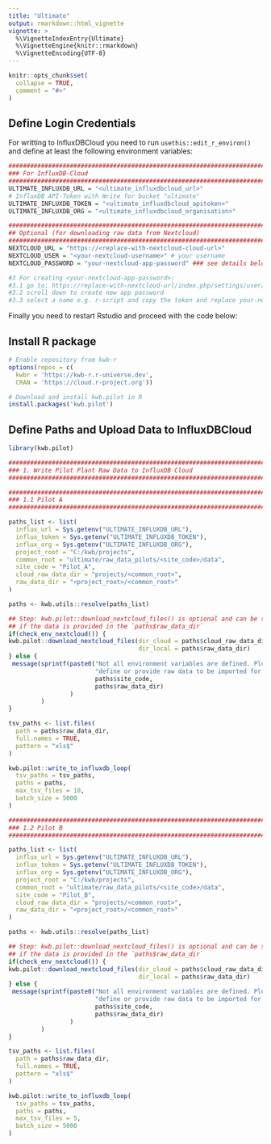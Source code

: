 ```yaml
---
title: "Ultimate"
output: rmarkdown::html_vignette
vignette: >
  %\VignetteIndexEntry{Ultimate}
  %\VignetteEngine{knitr::rmarkdown}
  %\VignetteEncoding{UTF-8}
---
```


```r
knitr::opts_chunk$set(
  collapse = TRUE,
  comment = "#>"
)
```

## Define Login Credentials

For writting to InfluxDBCloud you need to run `usethis::edit_r_environ()` and 
define at least the following environment variables:

```r
###############################################################################
### For InfluxDB-Cloud
###############################################################################
ULTIMATE_INFLUXDB_URL = "<ultimate_influxdbcloud_url>"
# InfluxDB API-Token with Write for bucket "ultimate"
ULTIMATE_INFLUXDB_TOKEN = "<ultimate_influxdbcloud_apitoken>"
ULTIMATE_INFLUXDB_ORG = "<ultimate_influxdbcloud_organisation>"

################################################################################  
## Optional (for downloading raw data from Nextcloud)
################################################################################
NEXTCLOUD_URL = "https://<replace-with-nextcloud-cloud-url>"
NEXTCLOUD_USER = "<your-nextcloud-username>" # your username
NEXTCLOUD_PASSWORD = "your-nextcloud-app-password" ### see details below

#3 For creating <your-nextcloud-app-password>:
#3.1 go to: https://replace-with-nextcloud-url/index.php/settings/user/security
#3.2 scroll down to create new app password
#3.3 select a name e.g. r-script and copy the token and replace your-nextcloud-app-password
```

Finally you need to restart Rstudio and proceed with the code below:

## Install R package

```r
# Enable repository from kwb-r
options(repos = c(
  kwbr = 'https://kwb-r.r-universe.dev',
  CRAN = 'https://cloud.r-project.org'))

# Download and install kwb.pilot in R
install.packages('kwb.pilot')
```


## Define Paths and Upload Data to InfluxDBCloud

```r
library(kwb.pilot)

################################################################################
### 1. Write Pilot Plant Raw Data to InfluxDB Cloud
################################################################################

################################################################################
### 1.1 Pilot A
################################################################################

paths_list <- list(
  influx_url = Sys.getenv("ULTIMATE_INFLUXDB_URL"),
  influx_token = Sys.getenv("ULTIMATE_INFLUXDB_TOKEN"),
  influx_org = Sys.getenv("ULTIMATE_INFLUXDB_ORG"),
  project_root = "C:/kwb/projects",
  common_root = "ultimate/raw_data_pilots/<site_code>/data",
  site_code = "Pilot_A",
  cloud_raw_data_dir = "projects/<common_root>",
  raw_data_dir = "<project_root>/<common_root>"
)

paths <- kwb.utils::resolve(paths_list)

## Step: kwb.pilot::download_nextcloud_files() is optional and can be skipped
## if the data is provided in the `paths$raw_data_dir`
if(check_env_nextcloud()) {
kwb.pilot::download_nextcloud_files(dir_cloud = paths$cloud_raw_data_dir,
                                    dir_local = paths$raw_data_dir)
} else {
 message(sprintf(paste0("Not all environment variables are defined. Please ", 
                        "define or provide raw data to be imported for %s in %s",
                        paths$site_code,
                        paths$raw_data_dir)
                 )
         )
}

tsv_paths <- list.files(
  path = paths$raw_data_dir,
  full.names = TRUE,
  pattern = "xls$"
)

kwb.pilot::write_to_influxdb_loop(
  tsv_paths = tsv_paths,
  paths = paths,
  max_tsv_files = 10,
  batch_size = 5000
)

################################################################################
### 1.2 Pilot B
################################################################################

paths_list <- list(
  influx_url = Sys.getenv("ULTIMATE_INFLUXDB_URL"),
  influx_token = Sys.getenv("ULTIMATE_INFLUXDB_TOKEN"),
  influx_org = Sys.getenv("ULTIMATE_INFLUXDB_ORG"),
  project_root = "C:/kwb/projects",
  common_root = "ultimate/raw_data_pilots/<site_code>/data",
  site_code = "Pilot_B",
  cloud_raw_data_dir = "projects/<common_root>",
  raw_data_dir = "<project_root>/<common_root>"
)

paths <- kwb.utils::resolve(paths_list)

## Step: kwb.pilot::download_nextcloud_files() is optional and can be skipped
## if the data is provided in the `paths$raw_data_dir`
if(check_env_nextcloud()) {
kwb.pilot::download_nextcloud_files(dir_cloud = paths$cloud_raw_data_dir,
                                    dir_local = paths$raw_data_dir)
} else {
 message(sprintf(paste0("Not all environment variables are defined. Please ", 
                        "define or provide raw data to be imported for %s in %s",
                        paths$site_code,
                        paths$raw_data_dir)
                 )
         )
}

tsv_paths <- list.files(
  path = paths$raw_data_dir,
  full.names = TRUE,
  pattern = "xls$"
)

kwb.pilot::write_to_influxdb_loop(
  tsv_paths = tsv_paths,
  paths = paths,
  max_tsv_files = 5,
  batch_size = 5000
)
```
